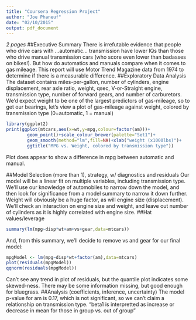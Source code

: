```yaml
---
title: "Coursera Regression Project"
author: "Joe Phaneuf"
date: "02/10/2015"
output: pdf_document
---
```


*2 pages*
##Executive Summary
There is irrefutable evidence that people who drive cars with ...automatic... transmission have lower IQs than those who drive manual transmission cars (who score even lower than badasses on bikes!).  But how do automatics and manuals compare when it comes to gas mileage.  This report will use Motor Trend Magazine data from 1974 to determine if there is a measurable difference.
##Exploratory Data Analysis
The dataset contains miles-per-gallon, number of cylinders, engine displacement, rear axle ratio, weight, qsec, V-or-Straight engine, transmission type, number of forward gears, and number of carburetors.
We'd expect weight to be one of the largest predictors of gas-mileage, so to get our bearings, let's view a plot of gas-mileage against weight, colored by transmission type (0=automatic, 1 = manual)
```r
library(ggplot2)
print(ggplot(mtcars,aes(x=wt,y=mpg,colour=factor(am)))+
        geom_point()+scale_colour_brewer(palette="Set1")+
        geom_smooth(method="lm",fill=NA)+xlab("weight (x1000lbs)")+
        ggtitle("MPG vs. Weight, colored by transmission type"))
```
Plot does appear to show a difference in mpg between automatic and manual.

##Model Selection (more than 1), strategy, w/ diagnostics and residuals
Our model will be a linear fit on multiple variables, including transmission type.  We'll use our knowledge of automobiles to narrow down the model, and then look for significance from a model summary to narrow it down further.  Weight will obviously be a huge factor, as will engine size (displacement).  We'll check an interaction on engine size and weight, and leave out number of cylinders as it is highly correlated with engine size.
##Hat values/leverage
```r
summary(lm(mpg~disp*wt+am+vs+gear,data=mtcars))
```
And, from this summary, we'll decide to remove vs and gear for our final model:
```r
mpgModel <- lm(mpg~disp*wt+factor(am),data=mtcars)
plot(residuals(mpgModel))
qqnorm(residuals(mpgModel))
```
Can't see any trend in plot of residuals, but the quantile plot indicates some skewed-ness.  There may be some information missing, but good enough for bluegrass.
##Analysis (coefficients, inference, uncertainty)
The model p-value for am is 0.17, which is not significant, so we can't claim a relationship on transmission type.
"beta1 is interpretted as increase or decrease in mean for those in group vs. out of group"

